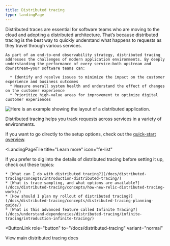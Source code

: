 ```yaml
---
title: Distributed tracing
type: landingPage
---
```


<LandingPageHero>
  <HeroContent>
    Distributed traces are essential for software teams who are moving to the cloud and adopting a distributed architecture. That’s because distributed tracing is the best way to quickly understand what happens to requests as they travel through various services.

    As part of an end-to-end observability strategy, distributed tracing addresses the challenges of modern application environments. By deeply understanding the performance of every service—both upstream and downstream—your software teams can:

      * Identify and resolve issues to minimize the impact on the customer experience and business outcomes
      * Measure overall system health and understand the effect of changes on the customer experience
      * Prioritize high-value areas for improvement to optimize digital customer experiences
  </HeroContent>

  ![Here is an example showing the layout of a distributed application.](./images/distributed-architecture.png "distributed-architecture.png")

  <figcaption>
    Distributed tracing helps you track requests across services in a variety of environments. 
  </figcaption>
</LandingPageHero>

<LandingPageTileGrid>
  <LandingPageTile
    title="Quick start"
    icon="fe-check-square"
  >

If you want to go directly to the setup options, check out the [quick-start overview](/docs/distributed-tracing/enable-configure/quick-start).

  </LandingPageTile>

  <LandingPageTile
    title="Learn more"
    icon="fe-list"
  >

  If you prefer to dig into the details of distributed tracing before setting it up, check out these topics:

    * [What can I do with distributed tracing?](/docs/distributed-tracing/concepts/introduction-distributed-tracing/)
    * [What is trace sampling, and what options are available?](/docs/distributed-tracing/concepts/how-new-relic-distributed-tracing-works/)
    * [How should I plan my rollout of distributed tracing?](/docs/distributed-tracing/concepts/distributed-tracing-planning-guide/)
    * [What is this advanced feature called Infinite Tracing?](/docs/understand-dependencies/distributed-tracing/infinite-tracing/introduction-infinite-tracing/)
  </LandingPageTile>
 </LandingPageTileGrid>

<ButtonLink
  role="button"
  to="/docs/distributed-tracing"
  variant="normal"
>
  View main distributed tracing docs
</ButtonLink>